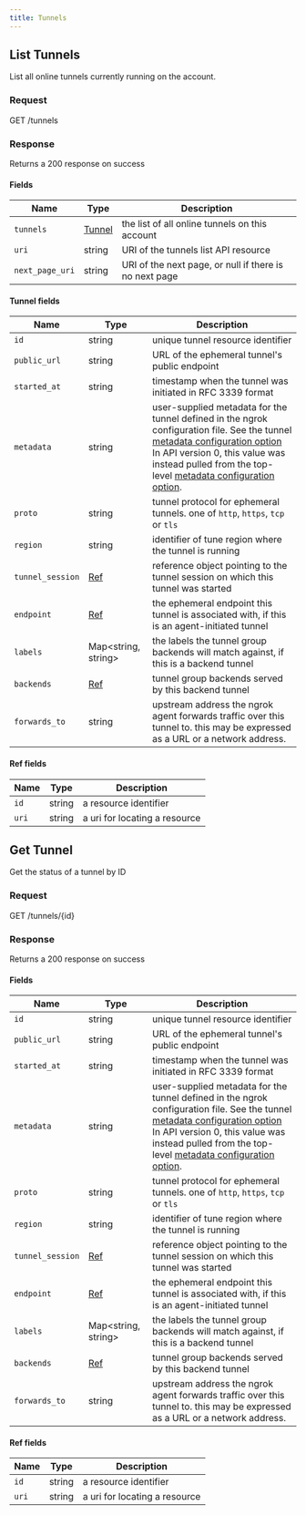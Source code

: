 ```yaml
---
title: Tunnels
---
```






## List Tunnels

List all online tunnels currently running on the account.

### Request

GET /tunnels

<TunnelsListRequest />

### Response

Returns a 200 response on success

<TunnelsListResponse />

#### Fields

| Name            | Type                     | Description                                            |
| --------------- | ------------------------ | ------------------------------------------------------ |
| `tunnels`       | [Tunnel](#tunnel-fields) | the list of all online tunnels on this account         |
| `uri`           | string                   | URI of the tunnels list API resource                   |
| `next_page_uri` | string                   | URI of the next page, or null if there is no next page |

#### Tunnel fields

| Name             | Type                      | Description                                                                                                                                                                                                                                                                                                                                                                                                               |
| ---------------- | ------------------------- | ------------------------------------------------------------------------------------------------------------------------------------------------------------------------------------------------------------------------------------------------------------------------------------------------------------------------------------------------------------------------------------------------------------------------- |
| `id`             | string                    | unique tunnel resource identifier                                                                                                                                                                                                                                                                                                                                                                                         |
| `public_url`     | string                    | URL of the ephemeral tunnel's public endpoint                                                                                                                                                                                                                                                                                                                                                                             |
| `started_at`     | string                    | timestamp when the tunnel was initiated in RFC 3339 format                                                                                                                                                                                                                                                                                                                                                                |
| `metadata`       | string                    | user-supplied metadata for the tunnel defined in the ngrok configuration file. See the tunnel [metadata configuration option](/agent/config#common-tunnel-configuration-properties) In API version 0, this value was instead pulled from the top-level [metadata configuration option](/agent/config#metadata). |
| `proto`          | string                    | tunnel protocol for ephemeral tunnels. one of `http`, `https`, `tcp` or `tls`                                                                                                                                                                                                                                                                                                                                             |
| `region`         | string                    | identifier of tune region where the tunnel is running                                                                                                                                                                                                                                                                                                                                                                     |
| `tunnel_session` | [Ref](#ref-fields)        | reference object pointing to the tunnel session on which this tunnel was started                                                                                                                                                                                                                                                                                                                                          |
| `endpoint`       | [Ref](#ref-fields)        | the ephemeral endpoint this tunnel is associated with, if this is an agent-initiated tunnel                                                                                                                                                                                                                                                                                                                               |
| `labels`         | Map&lt;string, string&gt; | the labels the tunnel group backends will match against, if this is a backend tunnel                                                                                                                                                                                                                                                                                                                                      |
| `backends`       | [Ref](#ref-fields)        | tunnel group backends served by this backend tunnel                                                                                                                                                                                                                                                                                                                                                                       |
| `forwards_to`    | string                    | upstream address the ngrok agent forwards traffic over this tunnel to. this may be expressed as a URL or a network address.                                                                                                                                                                                                                                                                                               |

#### Ref fields

| Name  | Type   | Description                   |
| ----- | ------ | ----------------------------- |
| `id`  | string | a resource identifier         |
| `uri` | string | a uri for locating a resource |

## Get Tunnel

Get the status of a tunnel by ID

### Request

GET /tunnels/\{id\}

<TunnelsGetRequest />

### Response

Returns a 200 response on success

<TunnelsGetResponse />

#### Fields

| Name             | Type                      | Description                                                                                                                                                                                                                                                                                                                                                                                                               |
| ---------------- | ------------------------- | ------------------------------------------------------------------------------------------------------------------------------------------------------------------------------------------------------------------------------------------------------------------------------------------------------------------------------------------------------------------------------------------------------------------------- |
| `id`             | string                    | unique tunnel resource identifier                                                                                                                                                                                                                                                                                                                                                                                         |
| `public_url`     | string                    | URL of the ephemeral tunnel's public endpoint                                                                                                                                                                                                                                                                                                                                                                             |
| `started_at`     | string                    | timestamp when the tunnel was initiated in RFC 3339 format                                                                                                                                                                                                                                                                                                                                                                |
| `metadata`       | string                    | user-supplied metadata for the tunnel defined in the ngrok configuration file. See the tunnel [metadata configuration option](/agent/config#common-tunnel-configuration-properties) In API version 0, this value was instead pulled from the top-level [metadata configuration option](/agent/config#metadata). |
| `proto`          | string                    | tunnel protocol for ephemeral tunnels. one of `http`, `https`, `tcp` or `tls`                                                                                                                                                                                                                                                                                                                                             |
| `region`         | string                    | identifier of tune region where the tunnel is running                                                                                                                                                                                                                                                                                                                                                                     |
| `tunnel_session` | [Ref](#ref-fields)        | reference object pointing to the tunnel session on which this tunnel was started                                                                                                                                                                                                                                                                                                                                          |
| `endpoint`       | [Ref](#ref-fields)        | the ephemeral endpoint this tunnel is associated with, if this is an agent-initiated tunnel                                                                                                                                                                                                                                                                                                                               |
| `labels`         | Map&lt;string, string&gt; | the labels the tunnel group backends will match against, if this is a backend tunnel                                                                                                                                                                                                                                                                                                                                      |
| `backends`       | [Ref](#ref-fields)        | tunnel group backends served by this backend tunnel                                                                                                                                                                                                                                                                                                                                                                       |
| `forwards_to`    | string                    | upstream address the ngrok agent forwards traffic over this tunnel to. this may be expressed as a URL or a network address.                                                                                                                                                                                                                                                                                               |

#### Ref fields

| Name  | Type   | Description                   |
| ----- | ------ | ----------------------------- |
| `id`  | string | a resource identifier         |
| `uri` | string | a uri for locating a resource |
